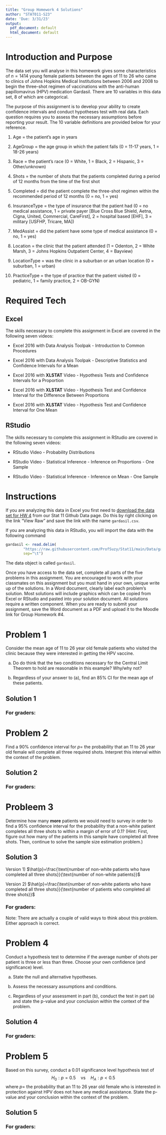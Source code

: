 ```yaml
---
title: "Group Homework 4 Solutions"
author: "STAT011-S23"
date: 'Due: 3/31/23'
output:
  pdf_document: default
  html_document: default
---
```





# Introduction and Purpose 

The data set you will analyse in this homework gives some characteristics of $n=1414$ young female patients between the ages of $11$ to $26$ who came to clinics of Johns Hopkins Medical Institutions between $2006$ and $2008$ to begin the three-shot regimen of vaccinations with the anti-human papillomavirus (HPV) medication Gardasil. There are $10$ variables in this data set, $8$ of which are categorical.    

The purpose of this assignment is to develop your ability to create confidence intervals and conduct hypotheses test with real data. Each question requires you to assess the necessary assumptions before reporting your result. The $10$ variable definitions are provided below for your reference. 

1. Age = the patient's age in years

2. AgeGroup = the age group in which the patient falls (0 = 11-17 years, 1 = 18-26 years)

3. Race = the patient's race (0 = White, 1 = Black, 2 = Hispanic, 3 = Other/unknown)

4. Shots = the number of shots that the patients completed during a period of 12 months from the time of the first shot

5. Completed = did the patient complete the three-shot regimen within the recommended period of 12 months (0 = no, 1 = yes)

6. InsuranceType = the type of insurance that the patient had (0 = no medical assistance, 1 = private payer [Blue Cross Blue Shield, Aetna, Cigna, United, Commercial, CareFirst], 2 = hospital based [EHF], 3 = military [USFHP, Tricare, MA])

7. MedAssist = did the patient have some type of medical assistance (0 = no, 1 = yes)

8. Location = the clinic that the patient attended (1 = Odenton, 2 = White Marsh, 3 = Johns Hopkins Outpatient Center, 4 = Bayview)

9. LocationType = was the clinic in a suburban or an urban location (0 = suburban, 1 = urban)

10. PracticeType = the type of practice that the patient visited (0 = pediatric, 1 = family practice, 2 = OB-GYN)

# Required Tech 

## Excel 

The skills necessary to complete this assignment in Excel are covered in the following seven videos:

* Excel 2016 with Data Analysis Toolpak - Introduction to Common Procedures 

* Excel 2016 with Data Analysis Toolpak - Descriptive Statistics and Confidence Intervals for a Mean 

* Excel 2016 with **XLSTAT** Video - Hypothesis Tests and Confidence Intervals for a Proportion 

* Excel 2016 with **XLSTAT** Video - Hypothesis Test and Confidence Interval for the Difference Between Proportions

* Excel 2016 with **XLSTAT** Video - Hypothesis Test and Confidence Interval for One Mean


## RStudio

The skills necessary to complete this assignment in RStudio are covered in the following seven videos:

* RStudio Video - Probability Distributions

* RStudio Video - Statistical Inference - Inference on Proportions - One Sample  

* RStudio Video - Statistical Inference - Inference on Mean - One Sample


# Instructions

If you are analyzing this data in Excel you first need to [download the data set for HW 4](https://github.com/ProfSuzy/Stat11/blob/main/Data/gardasil_data.txt) from our Stat 11 Github Data page. Do this by right clicking on the link "View Raw" and save the link with the name `gardasil.csv`. 

If you are analyzing this data in RStudio, you will import the data with the following command
```r
gardasil <- read.delim(
        "https://raw.githubusercontent.com/ProfSuzy/Stat11/main/Data/gardasil_data.txt",
        sep="\t")
```
The data object is called `gardasil`. 

Once you have access to the data set, complete all parts of the five problems in this assignment. You are encouraged to work with your classmates on this assignment but you must hand in your own, unique write up of the solutions. In a Word document, clearly label each problem's solution. Most solutions will include graphics which can be copied from Excel or RStudio and pasted into your solution document. All solutions require a written component. When you are ready to submit your assignment, save the Word document as a PDF and upload it to the Moodle link for Group Homework \#4.




# Problem 1 

Consider the mean age of $11$ to $26$ year old female patients who visited the clinic because they were interested in getting the HPV vaccine. 

(a) Do do think that the two conditions necessary for the Central Limit Theorem to hold are reasonable in this example? Why/why not? 

(b) Regardless of your answer to (a), find an $85\%$ CI for the mean age of these patients. 

## Solution 1 


### For graders: 


# Problem 2 

Find a $90\%$ confidence interval for $p=$ the probability that an $11$ to $26$ year old female will complete all three required shots. Interpret this interval within the context of the problem. 

## Solution 2


### For graders: 



# Probleem 3 

Determine how many **more** patients we would need to survey in order to find a $95\%$ confidence interval for the probability that a non-white patient completes all three shots to within a margin of error of $0.1$? (Hint: First, figure out how many of the patients in this sample have completed all three shots. Then, continue to solve the sample size estimation problem.)



## Solution 3

Version 1) $\hat{p}=\frac{\text{number of non-white patients who have completed all three shots}}{\text{number of non-white patients}}$ 


Version 2) $\hat{p}=\frac{\text{number of non-white patients who have completed all three shots}}{\text{number of patients who completed all three shots}}$


### For graders: 

Note: There are actually a couple of valid ways to think about this problem. Either approach is correct. 


# Problem 4 

Conduct a hypothesis test to determine if the average number of shots per patient is three or less than three. Choose your own confidence (and significance) level.

(a) State the null and alternative hypotheses. 

(b) Assess the necessary assumptions and conditions. 

(c) Regardless of your assessment in part (b), conduct the test in part (a) and state the p-value and your conclusion within the context of the problem. 

## Solution 4


### For graders: 


# Problem 5 

Based on this survey, conduct a $0.01$ significance level hypothesis test of 
$$H_0: p=0.5 \quad \text{vs}\quad H_{A}: p< 0.5$$
where $p=$ the probability that an $11$ to $26$ year old female who is interested in protection against HPV does not have any medical assistance. State the p-value and your conclusion within the context of the problem. 

## Solution 5


### For graders: 
